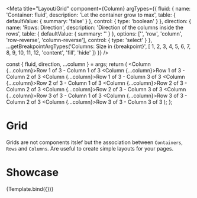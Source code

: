 
<Meta
  title="Layout/Grid"
  component={Column}
  argTypes={{
    fluid: {
      name: 'Container: fluid',
      description: 'Let the container grow to max',
      table: {
        defaultValue: { summary: 'false' }
      },
      control: {
        type: 'boolean'
      }
    },
    direction: {
      name: 'Rows: Direction',
      description: 'Direction of the columns inside the rows',
      table: {
        defaultValue: { summary: '' }
      },
      options: ['', 'row', 'column', 'row-reverse', 'column-reverse'],
      control: { type: 'select' }
    },
    ...getBreakpointArgTypes('Columns: Size in {breakpoint}', [
      1,
      2,
      3,
      4,
      5,
      6,
      7,
      8,
      9,
      10,
      11,
      12,
      'content',
      'fill',
      'hide'
    ])
  }}
/>

  const { fluid, direction, ...column } = args;
  return (
    <Container fluid={fluid}>
      <Row xs={direction}>
        <Column {...column}>Row 1 of 3 - Column 1 of 3</Column>
        <Column {...column}>Row 1 of 3 - Column 2 of 3</Column>
        <Column {...column}>Row 1 of 3 - Column 3 of 3</Column>
      </Row>
      <Row xs={direction}>
        <Column {...column}>Row 2 of 3 - Column 1 of 3</Column>
        <Column {...column}>Row 2 of 3 - Column 2 of 3</Column>
        <Column {...column}>Row 2 of 3 - Column 3 of 3</Column>
      </Row>
      <Row xs={direction}>
        <Column {...column}>Row 3 of 3 - Column 1 of 3</Column>
        <Column {...column}>Row 3 of 3 - Column 2 of 3</Column>
        <Column {...column}>Row 3 of 3 - Column 3 of 3</Column>
      </Row>
    </Container>
  );
};

# Grid

Grids are not components itslef but the association between `Containers`, `Rows` and `Columns`. Are useful to create simple layouts for your pages.

# Showcase

<Canvas>
  <Story name="Default" args={{ fluid: true }}>
    {Template.bind({})}
  </Story>
</Canvas>

<ArgsTable story="Default" of={Column} />
